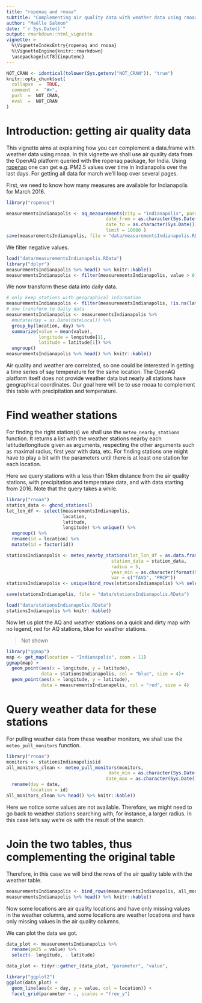 ```yaml
---
title: "ropenaq and rnoaa"
subtitle: "Complementing air quality data with weather data using rnoaa"
author: "Maëlle Salmon"
date: "`r Sys.Date()`"
output: rmarkdown::html_vignette
vignette: >
  %\VignetteIndexEntry{ropenaq and rnoaa}
  %\VignetteEngine{knitr::rmarkdown}
  \usepackage[utf8]{inputenc}
---
```


```r
NOT_CRAN <- identical(tolower(Sys.getenv("NOT_CRAN")), "true")
knitr::opts_chunk$set(
  collapse  =  TRUE,
  comment  =  "#>",
  purl  =  NOT_CRAN,
  eval  =  NOT_CRAN
)
```

# Introduction: getting air quality data

This vignette aims at explaining how you can complement a data.frame with weather data using rnoaa. In this vignette we shall use air quality data from the OpenAQ platform queried with the ropenaq package, for India. Using [ropenaq](https://github.com/ropensci/ropenaq) one can get e.g. PM2.5 values over time in Indianapolis over the last days. For getting all data for march we'll loop over several pages.

First, we need to know how many measures are available for Indianapolis for March 2016.

```r
library("ropenaq")

measurementsIndianapolis <- aq_measurements(city = "Indianapolis", parameter = "pm25",
                                     date_from = as.character(Sys.Date() - 30),
                                     date_to = as.character(Sys.Date()),
                                     limit = 10000 )
save(measurementsIndianapolis, file = "data/measurementsIndianapolis.RData")
```

We filter negative values.

```r

load("data/measurementsIndianapolis.RData")
library("dplyr")
measurementsIndianapolis %>% head() %>% knitr::kable()
measurementsIndianapolis <- filter(measurementsIndianapolis, value > 0)
```

We now transform these data into daily data.

```r
# only keep stations with geographical information
measurementsIndianapolis <- filter(measurementsIndianapolis, !is.na(latitude))
# now transform to daily data
measurementsIndianapolis <- measurementsIndianapolis %>%
  #mutate(day = as.Date(dateLocal)) %>%
  group_by(location, day) %>%
  summarize(value = mean(value),
            longitude = longitude[1],
            latitude = latitude[1]) %>%
  ungroup()
measurementsIndianapolis %>% head() %>% knitr::kable()

```

Air quality and weather are correlated, so one could be interested in getting a time series of say temperature for the same location. The OpenAQ platform itself does not provide weather data but nearly all stations have geographical coordinates. Our goal here will be to use rnoaa to complement this table with precipitation and temperature.

# Find weather stations

For finding the right station(s) we shall use the `meteo_nearby_stations` function. It returns a list with the weather stations nearby each latitude/longitude given as arguments, respecting the other arguments such as maximal radius, first year with data, etc. For finding stations one might have to play a bit with the parameters until there is at least one station for each location.

Here we query stations with a less than 15km distance from the air quality stations, with precipitation and temperature data, and with data starting from 2016. Note that the query takes a while.

```r
library("rnoaa")
station_data <- ghcnd_stations()
lat_lon_df <- select(measurementsIndianapolis,
                     location,
                     latitude,
                     longitude) %>% unique() %>%
  ungroup() %>%
  rename(id = location) %>%
  mutate(id = factor(id))

stationsIndianapolis <- meteo_nearby_stations(lat_lon_df = as.data.frame(lat_lon_df),
                                       station_data = station_data,
                                       radius = 5,
                                       year_min = as.character(format(Sys.Date(), "%Y")),
                                       var = c("TAVG", "PRCP"))
stationsIndianapolis <- unique(bind_rows(stationsIndianapolis) %>% select(- distance))

save(stationsIndianapolis, file = "data/stationsIndianapolis.RData")

```

```r
load("data/stationsIndianapolis.RData")
stationsIndianapolis %>% knitr::kable()
```

Now let us plot the AQ and weather stations on a quick and dirty map with no legend, red for AQ stations, blue for weather stations.

> Not shown

```r
library("ggmap")
map <- get_map(location = "Indianapolis", zoom = 11)
ggmap(map) +
  geom_point(aes(x = longitude, y = latitude),
             data = stationsIndianapolis, col = "blue", size = 4)+
  geom_point(aes(x = longitude, y = latitude),
             data = measurementsIndianapolis, col = "red", size = 4)
```


# Query weather data for these stations

For pulling weather data from these weather monitors, we shall use the `meteo_pull_monitors` function.

```r
library("rnoaa")
monitors <- stationsIndianapolis$id
all_monitors_clean <- meteo_pull_monitors(monitors,
                                      date_min = as.character(Sys.Date() - 30),
                                     date_max = as.character(Sys.Date())) %>%
  rename(day = date,
         location = id)
all_monitors_clean %>% head() %>% knitr::kable()

```

Here we notice some values are not available. Therefore, we might need to go back to weather stations searching with, for instance, a larger radius. In this case let's say we're ok with the result of the search.

# Join the two tables, thus complementing the original table

Therefore, in this case we will bind the rows of the air quality table with the weather table.

```r
measurementsIndianapolis <- bind_rows(measurementsIndianapolis, all_monitors_clean)
measurementsIndianapolis %>% head() %>% knitr::kable()
```


 Now some locations are air quality locations and have only missing values in the weather columns, and some locations are weather locations and have only missing values in the air quality columns.

We can plot the data we got.

```r
data_plot <- measurementsIndianapolis %>%
  rename(pm25 = value) %>%
  select(- longitude, - latitude)

data_plot <- tidyr::gather_(data_plot, "parameter", "value",           names(data_plot)[3:ncol(data_plot)])

library("ggplot2")
ggplot(data_plot) +
  geom_line(aes(x = day, y = value, col = location)) +
  facet_grid(parameter ~ ., scales = "free_y")

```

